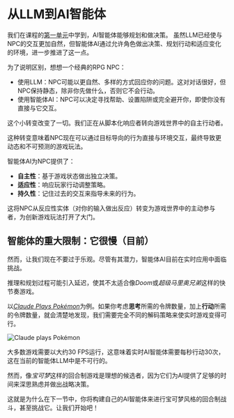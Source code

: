 # 从LLM到AI智能体

我们在课程的[第一单元](https://huggingface.co/learn/agents-course/unit1/introduction)中学到，AI智能体能够规划和做决策。
虽然LLM已经使与NPC的交互更加自然，但智能体AI通过允许角色做出决策、规划行动和适应变化的环境，进一步推进了这一点。

为了说明区别，想想一个经典的RPG NPC：

- 使用LLM：NPC可能以更自然、多样的方式回应你的问题。这对对话很好，但NPC保持静态，除非你先做什么，否则它不会行动。
- 使用智能体AI：NPC可以决定寻找帮助、设置陷阱或完全避开你，即使你没有直接与它交互。

这个小转变改变了一切。我们正在从脚本化响应者转向游戏世界中的自主行动者。

这种转变意味着NPC现在可以通过目标导向的行为直接与环境交互，最终导致更动态和不可预测的游戏玩法。

智能体AI为NPC提供了：

- **自主性**：基于游戏状态做出独立决策。
- **适应性**：响应玩家行动调整策略。
- **持久性**：记住过去的交互来指导未来的行为。

这将NPC从反应性实体（对你的输入做出反应）转变为游戏世界中的主动参与者，为创新游戏玩法打开了大门。

## 智能体的重大限制：**它很慢**（目前）

然而，让我们现在不要过于乐观。尽管有其潜力，智能体AI目前在实时应用中面临挑战。

推理和规划过程可能引入延迟，使其不太适合像*Doom*或*超级马里奥兄弟*这样的快节奏游戏。

以[_Claude Plays Pokémon_](https://www.twitch.tv/claudeplayspokemon)为例。如果你考虑**思考**所需的令牌数量，加上**行动**所需的令牌数量，就会清楚地发现，我们需要完全不同的解码策略来使实时游戏变得可行。

<img src="https://huggingface.co/datasets/agents-course/course-images/resolve/main/en/bonus-unit3/claude-plays-pokemon.png" alt="Claude plays Pokémon"/>

大多数游戏需要以大约30 FPS运行，这意味着实时AI智能体需要每秒行动30次，这在当前的智能体LLM中是不可行的。

然而，像*宝可梦*这样的回合制游戏是理想的候选者，因为它们为AI提供了足够的时间来深思熟虑并做出战略决策。

这就是为什么在下一节中，你将构建自己的AI智能体来进行宝可梦风格的回合制战斗，甚至挑战它。让我们开始吧！